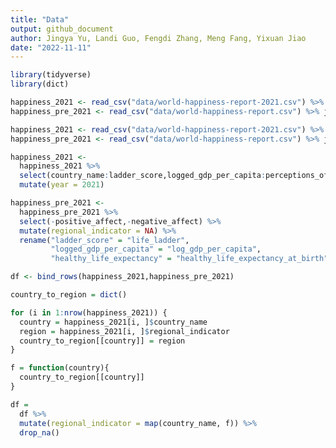 ```yaml
---
title: "Data"
output: github_document
author: Jingya Yu, Landi Guo, Fengdi Zhang, Meng Fang, Yixuan Jiao
date: "2022-11-11"
---
```


```r
library(tidyverse)
library(dict)
```


```r
happiness_2021 <- read_csv("data/world-happiness-report-2021.csv") %>% janitor::clean_names()
happiness_pre_2021 <- read_csv("data/world-happiness-report.csv") %>% janitor::clean_names()
```

```r
happiness_2021 <- read_csv("data/world-happiness-report-2021.csv") %>% janitor::clean_names()
happiness_pre_2021 <- read_csv("data/world-happiness-report.csv") %>% janitor::clean_names()

happiness_2021 <-
  happiness_2021 %>%
  select(country_name:ladder_score,logged_gdp_per_capita:perceptions_of_corruption) %>%
  mutate(year = 2021) 

happiness_pre_2021 <-
  happiness_pre_2021 %>%
  select(-positive_affect,-negative_affect) %>%
  mutate(regional_indicator = NA) %>%
  rename("ladder_score" = "life_ladder", 
         "logged_gdp_per_capita" = "log_gdp_per_capita",
         "healthy_life_expectancy" = "healthy_life_expectancy_at_birth")
```

```r
df <- bind_rows(happiness_2021,happiness_pre_2021)
```

```r
country_to_region = dict()

for (i in 1:nrow(happiness_2021)) {
  country = happiness_2021[i, ]$country_name
  region = happiness_2021[i, ]$regional_indicator
  country_to_region[[country]] = region
}

f = function(country){
  country_to_region[[country]]
}
```

```r
df = 
  df %>%
  mutate(regional_indicator = map(country_name, f)) %>%
  drop_na()
```


